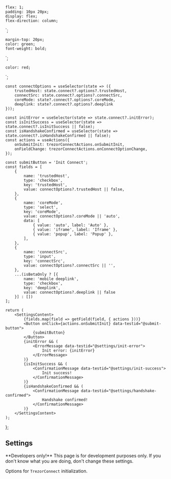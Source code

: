 


    flex: 1;
    padding: 10px 20px;
    display: flex;
    flex-direction: column;
`;

    margin-top: 20px;
    color: green;
    font-weight: bold;
`;

    color: red;
`;

    const connectOptions = useSelector(state => ({
        trustedHost: state.connect?.options?.trustedHost,
        connectSrc: state.connect?.options?.connectSrc,
        coreMode: state?.connect?.options?.coreMode,
        deeplink: state?.connect?.options?.deeplink
    }));

    const initError = useSelector(state => state.connect?.initError);
    const isInitSuccess = useSelector(state => state.connect?.isInitSuccess || false);
    const isHandshakeConfirmed = useSelector(state => state.connect?.isHandshakeConfirmed || false);
    const actions = useActions({
        onSubmitInit: trezorConnectActions.onSubmitInit,
        onFieldChange: trezorConnectActions.onConnectOptionChange,
    });

    const submitButton = 'Init Connect';
    const fields = [
        {
            name: 'trustedHost',
            type: 'checkbox',
            key: 'trustedHost',
            value: connectOptions?.trustedHost || false,
        },
        {
            name: 'coreMode',
            type: 'select',
            key: 'coreMode',
            value: connectOptions?.coreMode || 'auto',
            data: [
                { value: 'auto', label: 'Auto' },
                { value: 'iframe', label: 'Iframe' },
                { value: 'popup', label: 'Popup' },
            ],
        },
        {
            name: 'connectSrc',
            type: 'input',
            key: 'connectSrc',
            value: connectOptions?.connectSrc || '',
        },
        ...(isBetaOnly ? [{
            name: 'mobile deeplink',
            type: 'checkbox',
            key: 'deeplink',
            value: connectOptions?.deeplink || false
        }] : [])
    ];

    return (
        <SettingsContent>
            {fields.map(field => getField(field, { actions }))}
            <Button onClick={actions.onSubmitInit} data-testid="@submit-button">
                {submitButton}
            </Button>
            {initError && (
                <ErrorMessage data-testid="@settings/init-error">
                    Init error: {initError}
                </ErrorMessage>
            )}
            {isInitSuccess && (
                <ConfirmationMessage data-testid="@settings/init-success">
                    Init success!
                </ConfirmationMessage>
            )}
            {isHandshakeConfirmed && (
                <ConfirmationMessage data-testid="@settings/handshake-confirmed">
                    Handshake confirmed!
                </ConfirmationMessage>
            )}
        </SettingsContent>
    );

};

## Settings

<Callout type="error">
    **Developers only!** This page is for development purposes only. If you don't know what you are
    doing, don't change these settings.
</Callout>

Options for `TrezorConnect` initialization.

<Settings />
